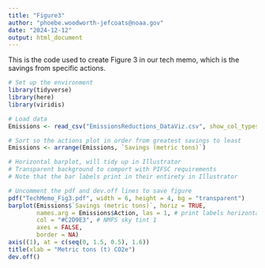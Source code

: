 ```yaml
---
title: "Figure3"
author: "phoebe.woodworth-jefcoats@noaa.gov"
date: "2024-12-12"
output: html_document
---
```


This is the code used to create Figure 3 in our tech memo, which is the savings 
from specific actions. 

```r
# Set up the environment
library(tidyverse)
library(here)
library(viridis)
```

```r
# Load data
Emissions <- read_csv("EmissionsReductions_DataViz.csv", show_col_types = FALSE)

# Sort so the actions plot in order from greatest savings to least
Emissions <- arrange(Emissions, `Savings (metric tons)`)
```

```r
# Horizontal barplot, will tidy up in Illustrator
# Transparent background to comport with PIFSC requirements
# Note that the bar labels print in their entirety in Illustrator

# Uncomment the pdf and dev.off lines to save figure
pdf("TechMemo_Fig3.pdf", width = 6, height = 4, bg = "transparent")
barplot(Emissions$`Savings (metric tons)`, horiz = TRUE, 
        names.arg = Emissions$Action, las = 1, # print labels horizontally
        col = "#C2D9E3", # NMFS sky tint 1
        axes = FALSE, 
        border = NA)
axis((1), at = c(seq(0, 1.5, 0.5), 1.6))
title(xlab = "Metric tons (t) CO2e")
dev.off()
```